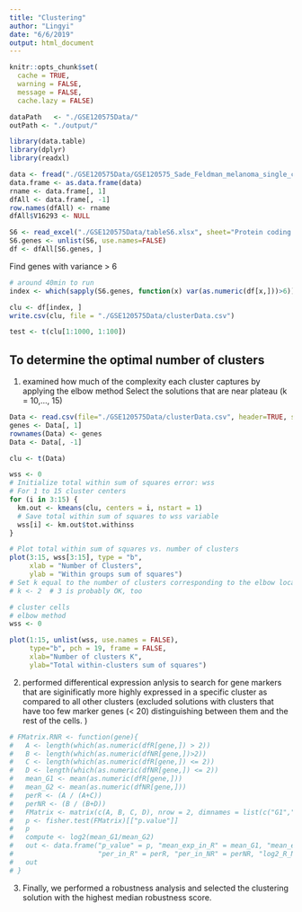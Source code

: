 ```yaml
---
title: "Clustering"
author: "Lingyi"
date: "6/6/2019"
output: html_document
---
```

```r
knitr::opts_chunk$set(
  cache = TRUE,
  warning = FALSE,
  message = FALSE,
  cache.lazy = FALSE)

dataPath   <- "./GSE120575Data/"
outPath <- "./output/"

library(data.table)
library(dplyr)
library(readxl)
```

```r
data <- fread("./GSE120575Data/GSE120575_Sade_Feldman_melanoma_single_cells_TPM_GEO.txt", sep="\t", header = TRUE, fill = TRUE)
data.frame <- as.data.frame(data)
rname <- data.frame[, 1]
dfAll <- data.frame[, -1]
row.names(dfAll) <- rname
dfAll$V16293 <- NULL
```

```r
S6 <- read_excel("./GSE120575Data/tableS6.xlsx", sheet="Protein coding genes-methods")
S6.genes <- unlist(S6, use.names=FALSE)
df <- dfAll[S6.genes, ]
```

Find genes with variance > 6
```r
# around 40min to run 
index <- which(sapply(S6.genes, function(x) var(as.numeric(df[x,]))>6))
```

```r
clu <- df[index, ]
write.csv(clu, file = "./GSE120575Data/clusterData.csv")
```

```r
test <- t(clu[1:1000, 1:100])
```


## To determine the optimal number of clusters 
(1) examined how much of the complexity each cluster captures by applying the elbow method 
Select the solutions that are near plateau (k = 10,..., 15)

```r
Data <- read.csv(file="./GSE120575Data/clusterData.csv", header=TRUE, sep=",")
genes <- Data[, 1]
rownames(Data) <- genes
Data <- Data[, -1]
```

```r
clu <- t(Data)
```

```r
wss <- 0
# Initialize total within sum of squares error: wss
# For 1 to 15 cluster centers
for (i in 3:15) {
  km.out <- kmeans(clu, centers = i, nstart = 1)
  # Save total within sum of squares to wss variable
  wss[i] <- km.out$tot.withinss
}

# Plot total within sum of squares vs. number of clusters
plot(3:15, wss[3:15], type = "b", 
     xlab = "Number of Clusters", 
     ylab = "Within groups sum of squares")
# Set k equal to the number of clusters corresponding to the elbow location
# k <- 2  # 3 is probably OK, too
```

```r
# cluster cells 
# elbow method 
wss <- 0

plot(1:15, unlist(wss, use.names = FALSE),
     type="b", pch = 19, frame = FALSE, 
     xlab="Number of clusters K",
     ylab="Total within-clusters sum of squares")
```

(2) performed differentical expression anlysis to search for gene markers that are siginificatly more highly expressed in a specific cluster as compared to all other clusters 
(excluded solutions with clusters that have too few marker genes (< 20) distinguishing between them and the rest of the cells. )

```r
# FMatrix.RNR <- function(gene){
#   A <- length(which(as.numeric(dfR[gene,]) > 2))
#   B <- length(which(as.numeric(dfNR[gene,])>2))
#   C <- length(which(as.numeric(dfR[gene,]) <= 2))
#   D <- length(which(as.numeric(dfNR[gene,]) <= 2))
#   mean_G1 <- mean(as.numeric(dfR[gene,]))
#   mean_G2 <- mean(as.numeric(dfNR[gene,]))
#   perR <- (A / (A+C))
#   perNR <- (B / (B+D))
#   FMatrix <- matrix(c(A, B, C, D), nrow = 2, dimnames = list(c("G1","G2"), c("log2(TPM+1)>2","log2(TPM+1)<=2")))
#   p <- fisher.test(FMatrix)[["p.value"]]
#   p
#   compute <- log2(mean_G1/mean_G2)
#   out <- data.frame("p_value" = p, "mean_exp_in_R" = mean_G1, "mean_exp_in_NR" = mean_G2, 
#                     "per_in_R" = perR, "per_in_NR" = perNR, "log2_R_NR_" = log2(mean_G1/mean_G2))
#   out
# }
```

(3) Finally, we performed a robustness analysis and selected the clustering solution with the highest median robustness score.

```r

```




















